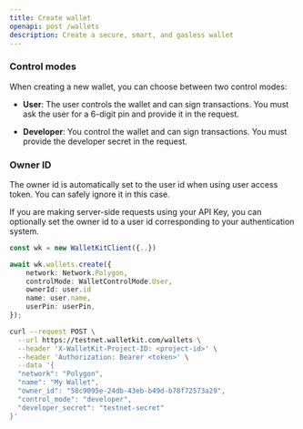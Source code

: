 ```yaml
---
title: Create wallet
openapi: post /wallets
description: Create a secure, smart, and gasless wallet
---
```


### Control modes

When creating a new wallet, you can choose between two control modes:

- **User**: The user controls the wallet and can sign transactions. You must ask the user for a 6-digit pin and provide it in the request.

- **Developer**: You control the wallet and can sign transactions. You must provide the developer secret in the request.

### Owner ID
The owner id is automatically set to the user id when using user access token. You can safely ignore it in this case.

If you are making server-side requests using your API Key, you can optionally set the owner id to a user id corresponding to your authentication system.

<Snippet file="header-project-id.mdx" />

<RequestExample>

```typescript Typescript
const wk = new WalletKitClient({..})

await wk.wallets.create({
    network: Network.Polygon,
    controlMode: WalletControlMode.User,
    ownerId: user.id
    name: user.name,
    userPin: userPin,
});
```

```bash curl
curl --request POST \
  --url https://testnet.walletkit.com/wallets \
  --header 'X-WalletKit-Project-ID: <project-id>' \
  --header 'Authorization: Bearer <token>' \
  --data '{
  "network": "Polygon",
  "name": "My Wallet",
  "owner_id": "58c9095e-24db-43eb-b49d-b78f72573a29",
  "control_mode": "developer",
  "developer_secret": "testnet-secret"
}'
```
</RequestExample>
